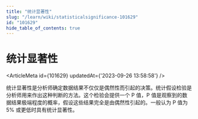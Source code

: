 ```yaml
---
title: "统计显著性"
slug: "/learn/wiki/statisticalsignificance-101629"
id: "101629"
hide_table_of_contents: true
---
```



# 统计显著性

<ArticleMeta id={101629} updatedAt={'2023-09-26 13:58:58'} />
<div className='border-solid border-b border-t-0 my-4 border-[var(--ifm-color-gray-300)]' />

统计显著性是分析师确定数据结果不仅仅是偶然性而引起的决策。统计假设检验是分析师用来作出这种判断的方法。这个检验会提供一个 P 值，P 值是观察到的数据结果极端程度的概率，假设这些结果完全是由偶然性引起的。一般认为 P 值为 5% 或更低时具有统计显著性。
